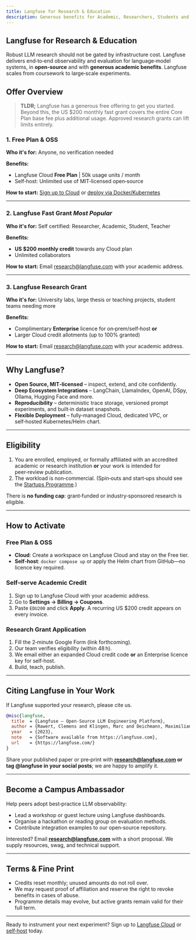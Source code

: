 ```yaml
---
title: Langfuse for Research & Education
description: Generous benefits for Academic, Researchers, Students and Teachers.
---
```

## Langfuse for Research & Education

Robust LLM research should not be gated by infrastructure cost. Langfuse delivers end‑to‑end observability and evaluation for language‑model systems, in **open-source** and with **generous academic benefits**. Langfuse scales from coursework to large‑scale experiments.

## Offer Overview


> **TLDR;** Langfuse has a generous free offering to get you started. Beyond this, the US $200 monthly fast grant covers the entire Core Plan base fee plus additional usage. Approved research grants can lift limits entirely.


### 1. Free Plan & OSS
**Who it's for:** Anyone, no verification needed

**Benefits:**
* Langfuse Cloud **Free Plan** | 50k usage units / month
* Self‑host: Unlimited use of MIT‑licensed open‑source

**How to start:** [Sign up to Cloud](https://cloud.langfuse.com/signup) or [deploy via Docker/Kubernetes](/self-hosting)

---

### 2. Langfuse Fast Grant *Most Popular*
**Who it's for:** Self certified: Researcher, Academic, Student, Teacher

**Benefits:**
* **US $200 monthly credit** towards any Cloud plan
* Unlimited collaborators

**How to start:** Email research@langfuse.com with your academic address.

---

### 3. Langfuse Research Grant
**Who it's for:** University labs, large thesis or teaching projects, student teams needing more

**Benefits:**
* Complimentary **Enterprise** licence for on‑prem/self‑host **or**
* Larger Cloud credit allotments (up to 100% granted)

**How to start:** Email research@langfuse.com with your academic address.

---

## Why Langfuse?

* **Open Source, MIT‑licensed** – inspect, extend, and cite confidently.
* **Deep Ecosystem Integrations** – LangChain, LlamaIndex, OpenAI, DSpy, Ollama, Hugging Face and more.
* **Reproducibility** – deterministic trace storage, versioned prompt experiments, and built‑in dataset snapshots.
* **Flexible Deployment** – fully‑managed Cloud, dedicated VPC, or self‑hosted Kubernetes/Helm chart.

---

## Eligibility

1. You are enrolled, employed, or formally affiliated with an accredited academic or research institution **or** your work is intended for peer‑review publication.
2. The workload is non‑commercial. (Spin‑outs and start‑ups should see the [Startups Programme](https://langfuse.com/startups).)

There is **no funding cap**: grant‑funded or industry‑sponsored research is eligible.

---

## How to Activate

### Free Plan & OSS

* **Cloud**: Create a workspace on Langfuse Cloud and stay on the Free tier.
* **Self‑host**: `docker compose up` or apply the Helm chart from GitHub—no licence key required.

### Self‑serve Academic Credit

1. Sign up to Langfuse Cloud with your academic address.
2. Go to **Settings → Billing → Coupons**.
3. Paste `EDU200` and click **Apply**. A recurring US $200 credit appears on every invoice.

### Research Grant Application

1. Fill the 2‑minute Google Form (link forthcoming).
2. Our team verifies eligibility (within 48 h).
3. We email either an expanded Cloud credit code **or** an Enterprise licence key for self‑host.
4. Build, teach, publish.

---

## Citing Langfuse in Your Work

If Langfuse supported your research, please cite us.

```bibtex
@misc{langfuse,
  title  = {Langfuse — Open‑Source LLM Engineering Platform},
  author = {Rawert, Clemens and Klingen, Marc and Deichmann, Maximilian},
  year   = {2023},
  note   = {Software available from https://langfuse.com},
  url    = {https://langfuse.com/}
}
```

Share your published paper or pre‑print with **[research@langfuse.com](mailto:research@langfuse.com) or tag @langfuse in your social posts**; we are happy to amplify it.

---

## Become a Campus Ambassador

Help peers adopt best‑practice LLM observability:

* Lead a workshop or guest lecture using Langfuse dashboards.
* Organise a hackathon or reading group on evaluation methods.
* Contribute integration examples to our open‑source repository.

Interested? Email **[research@langfuse.com](mailto:research@langfuse.com)** with a short proposal. We supply resources, swag, and technical support.

---


## Terms & Fine Print

* Credits reset monthly; unused amounts do not roll over.
* We may request proof of affiliation and reserve the right to revoke benefits in cases of abuse.
* Programme details may evolve, but active grants remain valid for their full term.

---

Ready to instrument your next experiment? Sign up to [Langfuse Cloud](https://cloud.langfuse.com) or [self‑host](/self-hosting) today.
